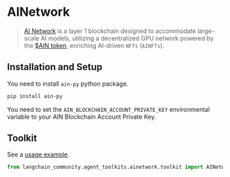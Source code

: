 # AINetwork

>[AI Network](https://www.ainetwork.ai/build-on-ain) is a layer 1 blockchain designed to accommodate 
> large-scale AI models, utilizing a decentralized GPU network powered by the 
> [$AIN token](https://www.ainetwork.ai/token), enriching AI-driven `NFTs` (`AINFTs`).


## Installation and Setup

You need to install `ain-py` python package.

```bash
pip install ain-py
```
You need to set the `AIN_BLOCKCHAIN_ACCOUNT_PRIVATE_KEY` environmental variable to your AIN Blockchain Account Private Key.
## Toolkit

See a [usage example](/docs/integrations/tools/ainetwork).

```python
from langchain_community.agent_toolkits.ainetwork.toolkit import AINetworkToolkit
```

